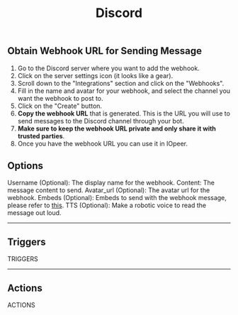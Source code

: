 ﻿---
title: 'Discord'
description: ''
---

## Obtain Webhook URL for Sending Message

1. Go to the Discord server where you want to add the webhook.
2. Click on the server settings icon (it looks like a gear).
3. Scroll down to the "Integrations" section and click on the "Webhooks".
4. Fill in the name and avatar for your webhook, and select the channel you want the webhook to post to.
5. Click on the "Create" button.
6. **Copy the webhook URL** that is generated. This is the URL you will use to send messages to the Discord channel through your bot.
7. **Make sure to keep the webhook URL private and only share it with trusted parties**.
8. Once you have the webhook URL you can use it in IOpeer.

## Options

Username (Optional): The display name for the webhook.
Content: The message content to send.
Avatar_url (Optional): The avatar url for the webhook.
Embeds (Optional): Embeds to send with the webhook message, please refer to [this](https://birdie0.github.io/discord-webhooks-guide/structure/username.html).
TTS (Optional): Make a robotic voice to read the message out loud.

---

## Triggers

TRIGGERS

---

## Actions

ACTIONS

